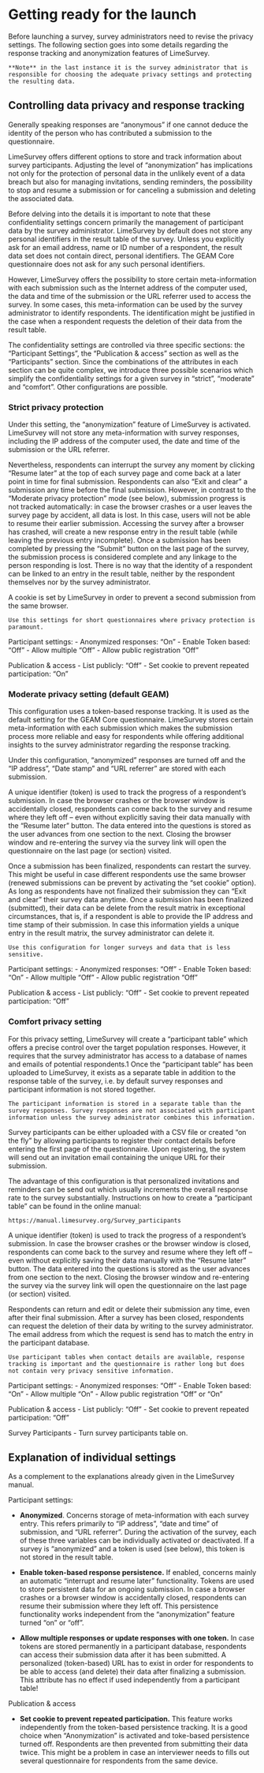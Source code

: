 # Getting ready for the launch


Before launching a survey, survey administrators need to revise the privacy settings.  The following section goes into some details regarding the response tracking and anonymization features of LimeSurvey. 

```block
**Note** in the last instance it is the survey administrator that is responsible for choosing the adequate privacy settings and protecting the resulting data. 
```


## Controlling data privacy and response tracking
Generally speaking responses are “anonymous” if one cannot deduce the identity of the person who has contributed a submission to the questionnaire. 

LimeSurvey offers different options to store and track information about survey participants. Adjusting the level of “anonymization” has implications not only for the protection of personal data in the unlikely event of a data breach but also for managing invitations, sending reminders, the possibility to stop and resume a submission or for canceling a submission and deleting the associated data. 

Before delving into the details it is important to note that these confidentiality settings concern primarily the management of participant data by the survey administrator. LimeSurvey by default does not store any personal identifiers in the result table of the survey. Unless you explicitly ask for an email address, name or ID number of a respondent, the result data set does not contain direct, personal identifiers. The GEAM Core questionnaire does not ask for any such personal identifiers.  

However, LimeSurvey offers the possibility to store certain meta-information with each submission such as the Internet address of the computer used, the data and time of the submission or the URL referrer used to access the survey. In some cases, this meta-information can be used by the survey administrator to identify respondents. The identification might be justified in the case when a respondent requests the deletion of their data from the result table. 

The confidentiality settings are controlled via three specific sections: the “Participant Settings”, the “Publication & access” section as well as the “Participants” section. Since the combinations of the attributes in each section can be quite complex, we introduce three possible scenarios which simplify the confidentiality settings for a given survey in “strict”, “moderate” and “comfort”. Other configurations are possible.  

### Strict privacy protection
Under this setting, the “anonymization” feature of LimeSurvey is activated. LimeSurvey will not store any meta-information with survey responses, including the IP address of the computer used, the date and time of the submission or the URL referrer.

Nevertheless, respondents can interrupt the survey any moment by clicking “Resume later” at the top of each survey page and come back at a later point in time for final submission. Respondents can also "Exit and clear" a submission any time before the final submission. However, in contrast to the “Moderate privacy protection” mode (see below), submission progress is not tracked automatically: in case the browser crashes or a user leaves the survey page by accident, all data is lost. In this case, users will not be able to resume their earlier submission. Accessing the survey after a browser has crashed, will create a new response entry in the result table (while leaving the previous entry incomplete). 
Once a submission has been completed by pressing the “Submit” button on the last page of the survey, the submission process is considered complete and any linkage to the person responding is lost. There is no way that the identity of a respondent can be linked to an entry in the result table, neither by the respondent themselves nor by the survey administrator. 

A cookie is set by LimeSurvey in order to prevent a second submission from the same browser. 

```block
Use this settings for short questionnaires where privacy protection is paramount. 
```

Participant settings: 
- Anonymized responses: “On” 
- Enable Token based: “Off”
- Allow multiple “Off” 
- Allow public registration “Off” 

Publication & access
- List publicly: “Off”
- Set cookie to prevent repeated participation: “On” 


### Moderate privacy setting (default GEAM)
This configuration uses a token-based response tracking. It is used as the default setting for the GEAM Core questionnaire. LimeSurvey stores certain meta-information with each submission which makes the submission process more reliable and easy for respondents while offering additional insights to the survey administrator regarding the response tracking. 

Under this configuration, “anonymized” responses are turned off and the “IP address”, “Date stamp” and “URL referrer” are stored with each submission. 

A unique identifier (token) is used to track the progress of a respondent’s submission. In case the browser crashes or the browser window is accidentally closed, respondents can come back to the survey and resume where they left off – even without explicitly saving their data manually with the “Resume later” button. The data entered into the questions is stored as the user advances from one section to the next. Closing the browser window and re-entering the survey via the survey link will open the questionnaire on the last page (or section) visited. 

Once a submission has been finalized, respondents can restart the survey. This might be useful in case different respondents use the same browser (renewed submissions can be prevent by activating the “set cookie” option). 
As long as respondents have not finalized their submission they can “Exit and clear” their survey data anytime. Once a submission has been finalized (submitted), their data can be delete from the result matrix in exceptional circumstances, that is, if a respondent is able to provide the IP address and time stamp of their submission. In case this information yields a unique entry in the result matrix, the survey administrator can delete it. 

```block
Use this configuration for longer surveys and data that is less sensitive. 
```

Participant settings: 
- Anonymized responses: “Off” 
- Enable Token based: “On”
- Allow multiple “Off” 
- Allow public registration “Off” 
      
Publication & access
- List publicly: “Off”
- Set cookie to prevent repeated participation: “Off” 

### Comfort privacy setting 
For this privacy setting, LimeSurvey will create a “participant table” which offers a precise control over the target population responses. However, it requires that the survey administrator has access to a database of names and emails of potential respondents.1 Once the “participant table” has been uploaded to LimeSurvey, it exists as a separate table in addition to the response table of the survey, i.e. by default survey responses and participant information is not stored together. 

```block
The participant information is stored in a separate table than the survey responses. Survey responses are not associated with participant information unless the survey administrator combines this information.
```

Survey participants can be either uploaded with a CSV file or created “on the fly” by allowing participants to register their contact details before entering the first page of the questionnaire. Upon registering, the system will send out an invitation email containing the unique URL for their submission.

The advantage of this configuration is that personalized invitations and reminders can be send out which usually increments the overall response rate to the survey substantially. Instructions on how to create a “participant table” can be found  in the online manual: 

```block
https://manual.limesurvey.org/Survey_participants 
```

A unique identifier (token) is used to track the progress of a respondent’s submission. In case the browser crashes or the browser window is closed, respondents can come back to the survey and resume where they left off – even without explicitly saving their data manually with the “Resume later” button. The data entered into the questions is stored as the user advances from one section to the next. Closing the browser window and re-entering the survey via the survey link will open the questionnaire on the last page (or section) visited. 

Respondents can return and edit or delete their submission any time, even after their final submission. After a survey has been closed, respondents can request the deletion of their data by writing to the survey administrator. The email address from which the request is send has to match the entry in the participant database. 

```block
Use participant tables when contact details are available, response tracking is important and the questionnaire is rather long but does not contain very privacy sensitive information. 
```

Participant settings: 
- Anonymized responses: “Off” 
- Enable Token based: “On”
- Allow multiple “On” 
- Allow public registration “Off” or “On”  

Publication & access
- List publicly: “Off”
- Set cookie to prevent repeated participation: “Off” 

Survey Participants 
- Turn survey participants table on. 


## Explanation of individual settings
As a complement to the explanations already given in the LimeSurvey manual. 

Participant settings: 

- **Anonymized**. Concerns storage of meta-information with each survey entry. This refers primarily to “IP address”, “date and time” of submission, and “URL referrer”. During the activation of the survey, each of these three variables can be individually activated or deactivated. If a survey is “anonymized” and a token is used (see below), this token is not stored in the result table.  

- **Enable token-based response persistence.** If enabled, concerns mainly an automatic “interrupt and resume later” functionality. Tokens are used to store persistent data for an ongoing submission. In case a browser crashes or a browser window is accidentally closed, respondents can resume their submission where they left off. This persistence functionality works independent from the “anonymization” feature turned “on” or “off”. 

- **Allow multiple responses or update responses with one token.** In case tokens are stored permanently in a participant database, respondents can access their submission data after it has been submitted. A personalized (token-based) URL has to exist in order for respondents to be able to access (and delete) their data after finalizing a submission. This attribute has no effect if used independently from a participant table! 

Publication & access

- **Set cookie to prevent repeated participation.** This feature works independently from the token-based persistence tracking. It is a good choice when “Anonymization” is activated and toke-based persistence turned off. Respondents are then prevented from submitting their data twice. This might be a problem in case an interviewer needs to fills out several questionnaire for respondents from the same device.


